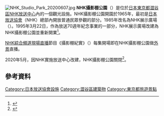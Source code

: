 [[File:NHK_Studio_Park_20200607.jpg|thumb]]
'''NHK攝影棚公園'''（{{lang-ja|NHKスタジオパーク}}）是位於[[日本|日本]][[東京都|東京都]][[澀谷區|澀谷區]][[NHK放送中心|NHK放送中心]]內的一個觀光設施。NHK攝影棚公園開園於1965年，最初是[[日本放送協會|日本放送協會]]（NHK）總部內開放普通民眾參觀的部分。1985年改名為NHK展示廣場（{{lang-ja|NHK展示プラザ}}）。1995年3月22日，作為放送70週年紀念事業的一部分，NHK展示廣場改建為NHK攝影棚公園並重新開業<ref>{{Cite book |author=NHK放送文化研究所 |authorlink=NHK放送文化研究所 |editor=NHK放送文化研究所 |others=日本放送協会 |title=NHK年鑑 2013 |origyear=2013-11-15 |url=http://www.nhk.or.jp/bunken/book/regular/nenkan/nenkan_2013.html |format=PDF |accessdate=2014-07-26 |publisher=NHK出版 |location=東京都渋谷区宇田川町41-1 |series=NHK年鑑 |language=ja |isbn=978-4140072493 |oclc=863935466 |page=341 |chapter=第4章 |chapterurl=http://www.nhk.or.jp/bunken/book/regular/nenkan/pdf13/13_328_356.pdf |archive-date=2014-03-25 |archive-url=https://web.archive.org/web/20140325220451/http://www.nhk.or.jp/bunken/book/regular/nenkan/nenkan_2013.html |dead-url=no }}</ref>。

[[NHK綜合頻道|NHK綜合頻道]][[現場直播|現場直播]]節目《攝影棚紀實》（{{lang-ja|スタジオパークからこんにちは}}）每集開場即在NHK攝影棚公園做[[外景|外景]]直播。

2020年5月，因NHK實施放送中心改建，NHK攝影棚公園關閉<ref name="COVID-19">{{cite web|title=ＮＨＫ、臨時休館中のスタジオパークの閉館を発表|url=https://hochi.news/articles/20200511-OHT1T50109.html|work=スポーツ報知|date=2020-05-11|accessdate=2020-05-11|archive-date=2020-05-16|archive-url=https://web.archive.org/web/20200516115156/https://hochi.news/articles/20200511-OHT1T50109.html|dead-url=no}}</ref>。

== 參考資料 ==
{{Commons category|NHK Studio Park}}
{{Reflist}}
{{NHK}}

[[Category:日本放送協會設施|Category:日本放送協會設施]]
[[Category:澀谷區建築物|Category:澀谷區建築物]]
[[Category:東京都旅遊景點|Category:東京都旅遊景點]]